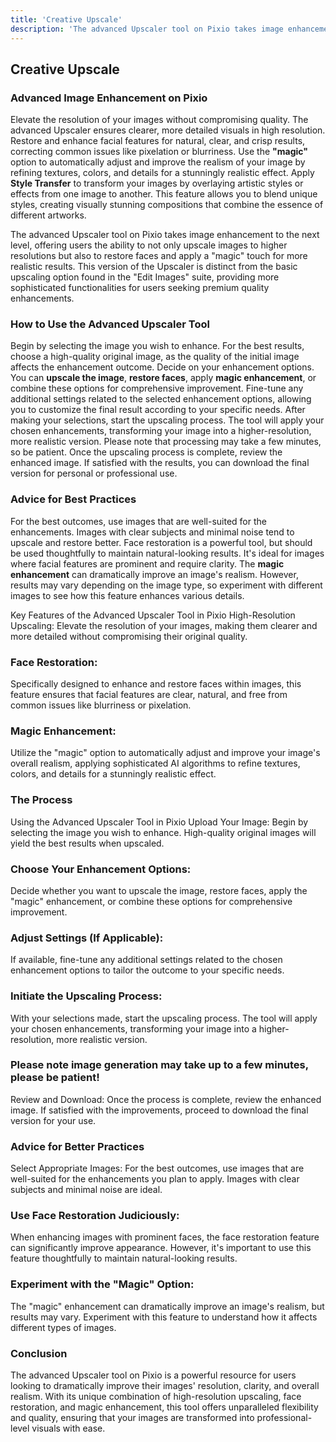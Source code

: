 ```yaml
---
title: 'Creative Upscale'
description: 'The advanced Upscaler tool on Pixio takes image enhancement to the next level.'
---
```


## Creative Upscale

### Advanced Image Enhancement on Pixio

<CardGroup cols={2}> <Card title="High-Resolution Upscaling" icon="image"> Elevate the resolution of your images without compromising quality. The advanced Upscaler ensures clearer, more detailed visuals in high resolution. </Card> <Card title="Face Restoration" icon="user"> Restore and enhance facial features for natural, clear, and crisp results, correcting common issues like pixelation or blurriness. </Card> <Card title="Magic Enhancement" icon="stars"> Use the **"magic"** option to automatically adjust and improve the realism of your image by refining textures, colors, and details for a stunningly realistic effect. </Card> <Card title="Style Transfer" icon="brush"> Apply **Style Transfer** to transform your images by overlaying artistic styles or effects from one image to another. This feature allows you to blend unique styles, creating visually stunning compositions that combine the essence of different artworks. </Card> </CardGroup>

The advanced Upscaler tool on Pixio takes image enhancement to the next level, offering users the ability to not only upscale images to higher resolutions but also to restore faces and apply a "magic" touch for more realistic results. This version of the Upscaler is distinct from the basic upscaling option found in the "Edit Images" suite, providing more sophisticated functionalities for users seeking premium quality enhancements.

### How to Use the Advanced Upscaler Tool

<AccordionGroup> <Accordion title="Step 1: Upload Your Image" icon="upload"> Begin by selecting the image you wish to enhance. For the best results, choose a high-quality original image, as the quality of the initial image affects the enhancement outcome. </Accordion> <Accordion title="Step 2: Choose Your Enhancement Options" icon="sliders-h"> Decide on your enhancement options. You can **upscale the image**, **restore faces**, apply **magic enhancement**, or combine these options for comprehensive improvement. </Accordion> <Accordion title="Step 3: Adjust Settings (If Applicable)" icon="cog"> Fine-tune any additional settings related to the selected enhancement options, allowing you to customize the final result according to your specific needs. </Accordion> <Accordion title="Step 4: Initiate the Upscaling Process" icon="bolt"> After making your selections, start the upscaling process. The tool will apply your chosen enhancements, transforming your image into a higher-resolution, more realistic version. Please note that processing may take a few minutes, so be patient. </Accordion> <Accordion title="Step 5: Review and Download" icon="download"> Once the upscaling process is complete, review the enhanced image. If satisfied with the results, you can download the final version for personal or professional use. </Accordion> </AccordionGroup>

### Advice for Best Practices

<AccordionGroup> <Accordion title="Select Appropriate Images" icon="check-circle"> For the best outcomes, use images that are well-suited for the enhancements. Images with clear subjects and minimal noise tend to upscale and restore better. </Accordion> <Accordion title="Use Face Restoration Judiciously" icon="user"> Face restoration is a powerful tool, but should be used thoughtfully to maintain natural-looking results. It's ideal for images where facial features are prominent and require clarity. </Accordion> <Accordion title="Experiment with 'Magic' Enhancement" icon="magic"> The **magic enhancement** can dramatically improve an image's realism. However, results may vary depending on the image type, so experiment with different images to see how this feature enhances various details. </Accordion> </AccordionGroup>

Key Features of the Advanced Upscaler Tool in Pixio
High-Resolution Upscaling: Elevate the resolution of your images, making them clearer and more detailed without compromising their original quality.

### Face Restoration:

 Specifically designed to enhance and restore faces within images, this feature ensures that facial features are clear, natural, and free from common issues like blurriness or pixelation.


### Magic Enhancement:

 Utilize the "magic" option to automatically adjust and improve your image's overall realism, applying sophisticated AI algorithms to refine textures, colors, and details for a stunningly realistic effect.


### The Process 

Using the Advanced Upscaler Tool in Pixio
Upload Your Image: Begin by selecting the image you wish to enhance. High-quality original images will yield the best results when upscaled.

### Choose Your Enhancement Options:

 Decide whether you want to upscale the image, restore faces, apply the "magic" enhancement, or combine these options for comprehensive improvement.

### Adjust Settings (If Applicable):

 If available, fine-tune any additional settings related to the chosen enhancement options to tailor the outcome to your specific needs.

### Initiate the Upscaling Process: 

With your selections made, start the upscaling process. The tool will apply your chosen enhancements, transforming your image into a higher-resolution, more realistic version.

###  Please note image generation may take up to a few minutes, please be patient!

Review and Download: Once the process is complete, review the enhanced image. If satisfied with the improvements, proceed to download the final version for your use.

### Advice for Better Practices

Select Appropriate Images: For the best outcomes, use images that are well-suited for the enhancements you plan to apply. Images with clear subjects and minimal noise are ideal.

### Use Face Restoration Judiciously: 

When enhancing images with prominent faces, the face restoration feature can significantly improve appearance. However, it's important to use this feature thoughtfully to maintain natural-looking results.

### Experiment with the "Magic" Option: 

The "magic" enhancement can dramatically improve an image's realism, but results may vary. Experiment with this feature to understand how it affects different types of images.

### Conclusion

The advanced Upscaler tool on Pixio is a powerful resource for users looking to dramatically improve their images' resolution, clarity, and overall realism. With its unique combination of high-resolution upscaling, face restoration, and magic enhancement, this tool offers unparalleled flexibility and quality, ensuring that your images are transformed into professional-level visuals with ease.
